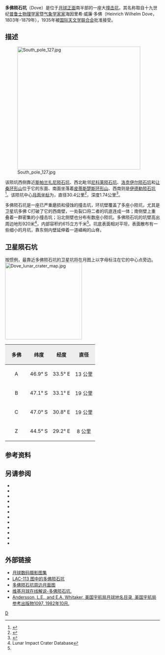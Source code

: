 {{lunar crater data|
 image=Dove - LROC - WAC.JPG|
 caption= [[月球勘测轨道飞行器|月球勘测轨道飞行器]]拍摄的图像|
 latitude=46.83|
 N_or_S=S|
 longitude=31.42|
 E_or_W=E|
 diameter=30.4公里|
 depth=1.74公里|
 colong=329|
 eponym=海因里希·威廉·多佛}}
'''多佛陨石坑'''（Dove）是位于[[月球正面|月球正面]]南半部的一座大[[撞击坑|撞击坑]]，其名称取自十九世纪[[普鲁士|普鲁士]][[物理学家|物理学家]]暨[[气象学家|气象学家家]]海因里希·威廉·多佛（Heinrich Wilhelm Dove，1803年-1879年），1935年被[[国际天文学联合会|国际天文学联合会]]批准接受。

==描述== 
[[Image:South_pole_127.jpg|400px]]

该陨坑西侧靠近[[斯帕兰扎尼陨石|斯帕兰扎尼陨石坑]]、西北毗邻[[尼科莱陨石坑|尼科莱陨石坑]]、[[洛克伊尔陨石坑|洛克伊尔陨石坑]]和[[让桑环形山|让桑环形山]]位于它的东面、南面坐落着[[皮蒂斯楚斯环形山|皮蒂斯楚斯环形山]]、西南则是[[伊德勒陨石坑|伊德勒陨石坑]]<ref>{{Cite web |url=http://planetarynames.wr.usgs.gov/images/Lunar/lac_113_lo.pdf |title=Crater Dove on LAC-113 map. |accessdate=2016-10-14 |archive-date=2020-05-31 |archive-url=https://web.archive.org/web/20200531103139/https://planetarynames.wr.usgs.gov/images/Lunar/lac_113_lo.pdf |dead-url=no }}</ref>。该陨坑中心[[月面坐标|月面坐标]]为{{Coord|46.83|S|31.42|E|globe:Moon|nogoogle=1|noosm=1}}，直径30.4公里<ref name="IAU">{{Cite web |url=http://planetarynames.wr.usgs.gov/Feature/1632 |title=Directory of the International Astronomical Union |accessdate=2016-10-14 |archive-date=2015-12-08 |archive-url=https://web.archive.org/web/20151208033829/http://planetarynames.wr.usgs.gov/Feature/1632 |dead-url=no }}</ref>，深度1.74公里<ref>{{Cite web |url=http://fisherka.csolutionshosting.net/astronote/plan/craterdepth/html/CraterDepthFeatureNameWestfall.html |title=John E. Westfall's Atlas of the Lunar Terminator, Cambridge Univ. Press (2000) |accessdate=2016-10-14 |archive-date=2014-12-18 |archive-url=https://archive.today/20141218234310/http://fisherka.csolutionshosting.net/astronote/plan/craterdepth/html/CraterDepthFeatureNameWestfall.html |dead-url=yes }}</ref>。

多佛陨石坑是一座已严重磨损和侵蚀的撞击坑，环坑壁覆盖了多座小陨坑，尤其是卫星坑多佛 C打破了它的西南壁，一处裂口将二者的坑底连成一体；南侧壁上重叠着一群密集的小撞击坑；沿北侧壁也分布有数座小陨坑。多佛陨石坑的坑壁高出周边地形920米<ref name=LICD>Lunar Impact Crater Database</ref>，内部容积约615立方千米<ref name="LICD"/>。坑底表面相对平坦，表面散布有一些细小的月坑，靠东侧内壁延伸着一道嶙峋的山脊。

==卫星陨石坑==
按惯例，最靠近多佛陨石坑的卫星坑将在月图上以字母标注在它的中心点旁边。
[[Image:Dove_lunar_crater_map.jpg|250px]]

{| class="wikitable"
!width="25%" style="background:#eeeeee;" |多佛 
!width="25%" style="background:#eeeeee;" |纬度
!width="25%" style="background:#eeeeee;" |经度
!width="25%" style="background:#eeeeee;" |直径
|-
|align="center"|A
|align="center"|46.9° S
|align="center"|33.5° E
|align="center"|13 公里
|-
|align="center"|B
|align="center"|47.1° S
|align="center"|33.1° E
|align="center"|19 公里
|-
|align="center"|C
|align="center"|47.0° S
|align="center"|30.8° E
|align="center"|19 公里
|-
|align="center"|Z
|align="center"|44.5° S
|align="center"|29.2° E
|align="center"|8 公里
|}{{clear}}

==参考资料==
{{Reflist}}

==另请参阅==
* {{cite book
  | last1 = Andersson
  | first1 = L. E.
  | last2 = Whitaker
  | first2 = E. A.
  | authorlink2 = Ewen Whitaker
  | date = 1982
  | title = [[NASA|NASA]] Catalogue of Lunar Nomenclature
  | publisher = NASA RP-1097
  | ref = harv
  }}
* {{cite web
  | last = Blue
  | first = Jennifer
  | date = July 25, 2007
  | title = Gazetteer of Planetary Nomenclature
  | publisher = [[United_States_Geological_Survey|USGS]]
  | url = http://planetarynames.wr.usgs.gov/
  | accessdate = 2007-08-05
  | ref = harv
  | archive-date = 2018-12-25
  | archive-url = https://web.archive.org/web/20181225170157/https://planetarynames.wr.usgs.gov/
  | dead-url = no
  }}
* {{cite book
  | last1 = Bussey
  | first1 = B.
  | authorlink1 = Ben Bussey
  | last2 = Spudis
  | first2 = P.
  | authorlink2 = Paul Spudis
  | date = 2004
  | title = The Clementine Atlas of the Moon
  | publisher = Cambridge University Press
  | location = New York
  | isbn = 978-0-521-81528-4
  | ref = harv
  }}
* {{cite book
  | last1 = Cocks
  | first1 = Elijah E.
  | last2 = Cocks
  | first2 = Josiah C.
  | date = 1995
  | title = Who's Who on the Moon: A Biographical Dictionary of Lunar Nomenclature
  | url = https://archive.org/details/isbn_9780936389271
  | publisher = Tudor Publishers
  | isbn = 978-0-936389-27-1
  | ref = harv
  }}
* {{cite web
  | last = McDowell
  | first = Jonathan
  | date = July 15, 2007
  | url = http://host.planet4589.org/astro/lunar/
  | title = Lunar Nomenclature
  | publisher = Jonathan's Space Report
  | accessdate = 2007-10-24
  | ref = harv
  | archive-date = 2018-12-25
  | archive-url = https://web.archive.org/web/20181225170156/http://host.planet4589.org/astro/lunar/
  | dead-url = no
  }}
* {{cite journal| last1 = Menzel| first1 = D. H.| last2 = Minnaert| first2 = M.| last3 = Levin| first3 = B.| last4 = Dollfus| first4 = A.| last5 = Bell| first5 = B.| title = Report on Lunar Nomenclature by the Working Group of Commission 17 of the IAU| doi = 10.1007/BF00171763| journal = Space Science Reviews| volume = 12| issue = 2| pages = 136–186| date = 1971| bibcode = 1971SSRv...12..136M| ref = harv}}
* {{cite book
  | first = Patrick
  | last = Moore
  | authorlink = Patrick Moore
  | date = 2001
  | title = On the Moon
  | url = https://archive.org/details/patrickmooreonmo00patr
  | publisher = Sterling Publishing Co.
  | isbn = 978-0-304-35469-6
  | ref = harv
  }}
* {{cite book
  | first = Fred W.
  | last = Price
  | date = 1988
  | title = The Moon Observer's Handbook
  | publisher = Cambridge University Press
  | isbn = 978-0-521-33500-3
  | ref = harv
  }}
* {{cite book
  | last = Rükl
  | first = Antonín
  | authorlink = Antonín Rükl
  | date = 1990
  | title = Atlas of the Moon
  | publisher = Kalmbach Books
  | isbn = 978-0-913135-17-4
  | ref = harv
  }}
* {{cite book
  | last = Webb
  | first = Rev. T. W.
  | authorlink = Thomas William Webb
  | date = 1962
  | title = Celestial Objects for Common Telescopes
  | url = https://archive.org/details/celestialobjects00webb
  | edition = 6th revised
  | publisher = Dover
  | isbn = 978-0-486-20917-3
  | ref = harv
  }}
* {{cite book
  | first = Ewen A.
  | last = Whitaker
  | authorlink = Ewen Whitaker
  | date = 1999
  | title = Mapping and Naming the Moon
  | publisher = Cambridge University Press
  | isbn = 978-0-521-62248-6
  | ref = harv
  }}
* {{cite book
  | first = Peter T.
  | last = Wlasuk
  | date = 2000
  | title = Observing the Moon
  | publisher = Springer
  | isbn = 978-1-85233-193-1
  | ref = harv
 }}

==外部链接==
* [http://www.lpi.usra.edu/resources/lunar_orbiter/bin/srch_nam.shtml?Dove%7C0  月球数码摄影图集]{{Wayback|url=http://www.lpi.usra.edu/resources/lunar_orbiter/bin/srch_nam.shtml?Dove%7C0 |date=20160304082235 }}
* [http://www.lpi.usra.edu/resources/mapcatalog/LAC/lac113/ LAC-113 图中的多佛陨石坑]{{Wayback|url=http://www.lpi.usra.edu/resources/mapcatalog/LAC/lac113/ |date=20160304075407 }}
* [http://www.lpi.usra.edu/resources/mapcatalog/usgs/I695/ 多佛陨石坑周边月面图]{{Wayback|url=http://www.lpi.usra.edu/resources/mapcatalog/usgs/I695/ |date=20160304071911 }}
* [http://the-moon.wikispaces.com/Dove 维基月球在线解说-多佛陨石坑.]{{Wayback|url=http://the-moon.wikispaces.com/Dove |date=20180530154558 }}
*[http://planet4589.org/astro/lunar/RP-1097.pdf Andersson, L.E., and E.A. Whitaker, 美国宇航局月球地名目录, 美国宇航局参考出版物1097, 1982年10月.]{{Wayback|url=http://planet4589.org/astro/lunar/RP-1097.pdf |date=20141006125838 }}

[[Category:月球环形山|D]]
{{月球環形山 (C-F)}}